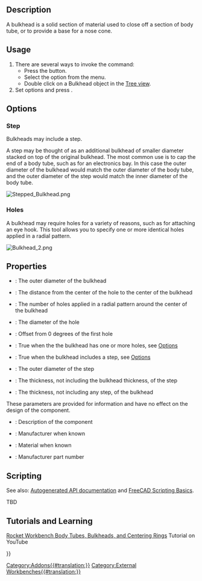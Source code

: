 <languages/>

{{Docnav
|[[Rocket_CenteringRing|Centering Ring]]
|[[Rocket_Fin|Fin]]
|[[Rocket_Workbench|Rocket Workbench]]
|IconL=Rocket_CenteringRing.svg
|IconR=Rocket_Fin.svg
|IconC=RocketWorkbench.svg
}}

{{GuiCommand
|Name=Rocket Bulkhead
|MenuLocation=Rocket → Bulkhead
|Workbenches=[[Rocket_Workbench|Rocket Workbench]]
|Version=0.19
}}

== Description ==

A bulkhead is a solid section of material used to close off a section of body tube, or to provide a base for a nose cone.

== Usage ==

# There are several ways to invoke the command: 
#* Press the {{Button|[[Image:Rocket_Bulkhead.svg|16px]] [[Rocket_Bulkhead|Bulkhead]]}} button.
#* Select the {{MenuCommand|Rocket → [[Image:Rocket_Bulkhead.svg|16px]] Bulkhead}} option from the menu.
#* Double click on a Bulkhead object in the [[Tree_view|Tree view]].
# Set options and press {{Button|OK}}.

== Options ==

=== Step ===

Bulkheads may include a step.

A step may be thought of as an additional bulkhead of smaller diameter stacked on top of the original bulkhead. The most common use is to cap the end of a body tube, such as for an electronics bay. In this case the outer diameter of the bulkhead would match the outer diameter of the body tube, and the outer diameter of the step would match the inner diameter of the body tube.

[[File:Stepped_Bulkhead.png]]
{{Caption|A stepped bulkhead used to cap a body tube}}

=== Holes ===

A bulkhead may require holes for a variety of reasons, such as for attaching an eye hook. This tool allows you to specify one or more identical holes applied in a radial pattern.

[[File:Bulkhead_2.png]]
{{Caption|A stepped bulkhead with 4 holes}}

== Properties ==

{{TitleProperty|Bulkhead}}

* {{PropertyData|Diameter}}: The outer diameter of the bulkhead
* {{PropertyData|Hole Center}}: The distance from the center of the hole to the center of the bulkhead
* {{PropertyData|Hole Count}}: The number of holes applied in a radial pattern around the center of the bulkhead
* {{PropertyData|Hole Diameter}}: The diameter of the hole
* {{PropertyData|Hole Offset}}: Offset from 0 degrees of the first hole
* {{PropertyData|Holes}}: True when the the bulkhead has one or more holes, see [[#Options|Options]]
* {{PropertyData|Step}}: True when the bulkhead includes a step, see [[#Options|Options]]
* {{PropertyData|Step Diameter}}: The outer diameter of the step
* {{PropertyData|Step Thickness}}: The thickness, not including the bulkhead thickness, of the step
* {{PropertyData|Thickness}}: The thickness, not including any step, of the bulkhead

{{TitleProperty|Rocket Component}}

These parameters are provided for information and have no effect on the design of the component.

* {{PropertyData|Description}}: Description of the component
* {{PropertyData|Manufacturer}}: Manufacturer when known
* {{PropertyData|Material}}: Material when known
* {{PropertyData|Part Number}}: Manufacturer part number

== Scripting ==

See also: [https://freecad.github.io/SourceDoc/ Autogenerated API documentation] and [[FreeCAD_Scripting_Basics|FreeCAD Scripting Basics]].

TBD

== Tutorials and Learning ==

[https://youtu.be/xi7acpw3eDA Rocket Workbench Body Tubes, Bulkheads, and Centering Rings] Tutorial on YouTube


{{Docnav
|[[Rocket_CenteringRing|Centering Ring]]
|[[Rocket_Fin|Fin]]
|[[Rocket_Workbench|Rocket Workbench]]
|IconL=Rocket_CenteringRing.svg
|IconR=Rocket_Fin.svg
|IconC=RocketWorkbench.svg
}}

{{Userdocnavi{{#translation:}}}}
[[Category:Addons{{#translation:}}]]
[[Category:External Workbenches{{#translation:}}]]